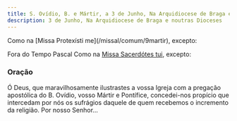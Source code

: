 ```yaml
---
title: S. Ovídio, B. e Mártir, a 3 de Junho, Na Arquidiocese de Braga e noutras Dioceses
description: 3 de Junho, Na Arquidiocese de Braga e noutras Dioceses
---
```


<aside>
Como na [Missa Protexísti me](/missal/comum/9martir), excepto:

Fora do Tempo Pascal Como na [Missa Sacerdótes tui](/missal/comum/12confessorespontifices2), excepto:

</aside>

### Oração

Ó Deus, que maravilhosamente ilustrastes a vossa Igreja com a pregação apostólica do B. Ovídio, vosso Mártir e Pontífice, concedei-nos propício que intercedam por nós os sufrágios daquele de quem recebemos o incremento da religião. Por nosso Senhor...
